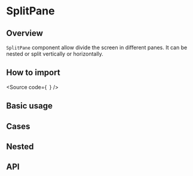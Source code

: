 

<Meta of={Stories} />

# SplitPane

## Overview

`SplitPane` component allow divide the screen in different panes.
It can be nested or split vertically or horizontally.

## How to import

<Source
  code={`
`}
/>

## Basic usage

<Canvas of={Stories.Base} />

## Cases

## Nested

<Canvas of={CaseStories.Nested} />

## API

<ArgTypes of={Stories} />
